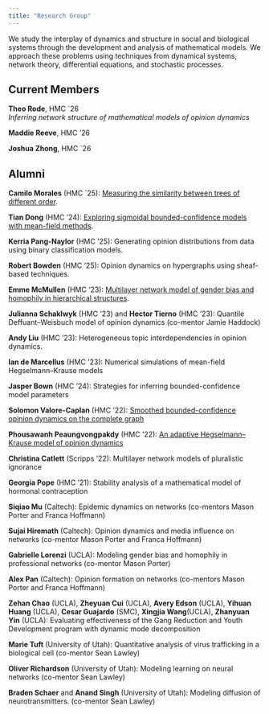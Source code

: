 ```yaml
---
title: "Research Group"
---
```


We study the interplay of dynamics and structure in social and biological systems through the development and analysis of mathematical models. We approach these problems using techniques from dynamical systems, network theory, differential equations, and stochastic processes.

## Current Members 

**Theo Rode**, HMC `26 <br>
*Inferring network structure of mathematical models of opinion dynamics*

**Maddie Reeve**, HMC '26

**Joshua Zhong**, HMC `26 

## Alumni

**Camilo Morales** (HMC `25): [Measuring the similarity between trees of different order](https://scholarship.claremont.edu/cgi/viewcontent.cgi?article=1296&context=hmc_theses).

**Tian Dong** (HMC '24): [Exploring sigmoidal bounded-confidence models with mean-field methods](https://scholarship.claremont.edu/cgi/viewcontent.cgi?article=1292&context=hmc_theses).

**Kerria Pang-Naylor** (HMC '25): Generating opinion distributions from data using binary classification models.

**Robert Bowden** (HMC '25): Opinion dynamics on hypergraphs using sheaf-based techniques.

**Emme McMullen** (HMC '23): [Multilayer network model of gender bias and homophily in hierarchical structures](https://scholarship.claremont.edu/cgi/viewcontent.cgi?article=1283&context=hmc_theses).

**Julianna Schaklwyk** (HMC '23) and **Hector Tierno** (HMC '23): Quantile Deffuant–Weisbuch model of opinion dynamics (co-mentor Jamie Haddock)

**Andy Liu** (HMC '23): Heterogeneous topic interdependencies in opinion dynamics.

**Ian de Marcellus** (HMC '23): Numerical simulations of mean-field Hegselmann–Krause models

**Jasper Bown** (HMC '24): Strategies for inferring bounded-confidence model parameters 

**Solomon Valore-Caplan** (HMC ’22): [Smoothed bounded-confidence opinion dynamics on the complete graph](https://scholarship.claremont.edu/cgi/viewcontent.cgi?article=1267&context=hmc_theses)

**Phousawanh Peaungvongpakdy** (HMC ’22): [An adaptive Hegselmann–Krause model of opinion dynamics](https://scholarship.claremont.edu/cgi/viewcontent.cgi?article=1265&context=hmc_theses)

**Christina Catlett** (Scripps ’22): Multilayer network models of pluralistic ignorance

**Georgia Pope** (HMC ’21): Stability analysis of a mathematical model of hormonal contraception

**Siqiao Mu** (Caltech): Epidemic dynamics on networks (co-mentors Mason Porter and Franca Hoffmann)

**Sujai Hiremath** (Caltech): Opinion dynamics and media influence on networks (co-mentor Mason Porter and Franca Hoffmann)

**Gabrielle Lorenzi** (UCLA): Modeling gender bias and homophily in professional networks (co-mentor Mason Porter)

**Alex Pan** (Caltech): Opinion formation on networks (co-mentors Mason Porter and Franca Hoffmann)

**Zehan Chao** (UCLA), **Zheyuan Cui** (UCLA), **Avery Edson** (UCLA), **Yihuan Huang** (UCLA), **Cesar Guajardo** (SMC), **Xingjia Wang**(UCLA), **Zhanyuan Yin** (UCLA): Evaluating effectiveness of the Gang Reduction and Youth Development program with dynamic mode decomposition

**Marie Tuft** (University of Utah): Quantitative analysis of virus trafficking in a biological cell (co-mentor Sean Lawley)

**Oliver Richardson** (University of Utah): Modeling learning on neural networks (co-mentor Sean Lawley)

**Braden Schaer** and **Anand Singh** (University of Utah): Modeling diffusion of neurotransmitters. (co-mentor Sean Lawley)